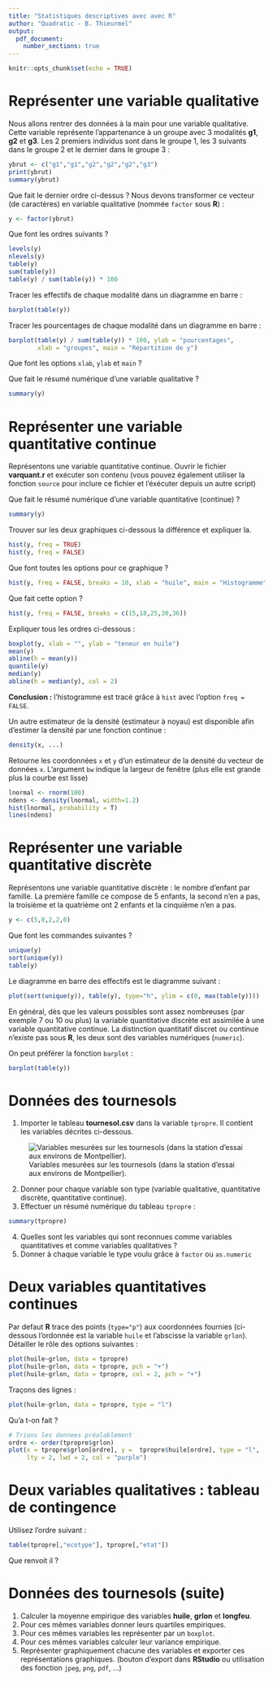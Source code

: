 ```yaml
---
title: "Statistiques descriptives avec avec R"
author: "Quadratic - B. Thieurmel"
output: 
  pdf_document:
    number_sections: true
---
```


```r
knitr::opts_chunk$set(echo = TRUE)
```

# Représenter une variable qualitative

Nous allons rentrer des données à la main pour une variable qualitative. Cette variable représente l'appartenance à un groupe avec 3 modalités **g1**, **g2** et **g3**. Les 2 premiers individus sont dans le groupe 1, les 3 suivants dans le groupe 2 et le dernier dans le groupe 3 :

```r
ybrut <- c("g1","g1","g2","g2","g2","g3")
print(ybrut)
summary(ybrut)
```

Que fait le dernier ordre ci-dessus ? Nous devons transformer ce vecteur (de caractères) en variable qualitative (nommée ``factor`` sous **R**) :

```r
y <- factor(ybrut)
```

Que font les ordres suivants ?

```r
levels(y)
nlevels(y)
table(y)
sum(table(y))
table(y) / sum(table(y)) * 100
```

Tracer les effectifs de chaque modalité dans un diagramme en barre :

```r
barplot(table(y))
```

Tracer les pourcentages de chaque modalité dans un diagramme en barre :

```r
barplot(table(y) / sum(table(y)) * 100, ylab = "pourcentages", 
        xlab = "groupes", main = "Répartition de y")
```

Que font les options ``xlab``, ``ylab`` et ``main`` ?

Que fait le résumé numérique d'une variable qualitative ?

```r
summary(y)
```

# Représenter une variable quantitative continue

Représentons une variable quantitative continue. Ouvrir le fichier **varquant.r** et exécuter son contenu (vous pouvez également utiliser la fonction ``source`` pour inclure ce fichier et l'éxécuter depuis un autre script)

Que fait le résumé numérique d'une variable quantitative (continue) ?

```r
summary(y)
```

Trouver sur les deux graphiques ci-dessous la différence et expliquer la.

```r
hist(y, freq = TRUE)
hist(y, freq = FALSE)
```

Que font toutes les options pour ce graphique ?

```r
hist(y, freq = FALSE, breaks = 10, xlab = "huile", main = "Histogramme")
```

Que fait cette option ?

```r
hist(y, freq = FALSE, breaks = c(15,18,25,30,36))
```

Expliquer tous les ordres ci-dessous :

```r
boxplot(y, xlab = "", ylab = "teneur en huile")
mean(y)
abline(h = mean(y))
quantile(y)
median(y)
abline(h = median(y), col = 2)
```

**Conclusion :** l'histogramme est tracé grâce à ``hist`` avec l'option ``freq = FALSE``.

Un autre estimateur de la densité (estimateur à noyau) est disponible afin d'estimer la densité par une fonction continue :

```r
density(x, ...)
```

Retourne les coordonnées ``x`` et ``y`` d'un estimateur de la densité du vecteur de données ``x``. L'argument ``bw`` indique la largeur de fenêtre (plus elle est grande plus la courbe est lisse)

```r
lnormal <- rnorm(100)
ndens <- density(lnormal, width=1.2)
hist(lnormal, probability = T)
lines(ndens)
```

# Représenter une variable quantitative discrète

Représentons une variable quantitative discrète : le nombre d'enfant par famille. La première famille ce compose de 5 enfants, la second n'en a pas, la troisième et la quatrième ont 2 enfants et la cinquième n'en a pas.

```r
y <- c(5,0,2,2,0)
```

Que font les commandes suivantes ?

```r
unique(y)
sort(unique(y))
table(y)
```

Le diagramme en barre des effectifs est le diagramme suivant : 

```r
plot(sort(unique(y)), table(y), type="h", ylim = c(0, max(table(y))))
```

En général, dès que les valeurs possibles sont assez nombreuses (par exemple 7 ou 10 ou plus) la variable quantitative
discrète est assimilée à une variable quantitative continue. La distinction quantitatif discret ou continue n'existe pas
sous **R**, les deux sont des variables numériques (``numeric``).

On peut préférer la fonction ``barplot`` : 

```r
barplot(table(y))
```


# Données des tournesols

1. Importer le tableau **tournesol.csv** dans la variable ``tpropre``. Il  contient les variables décrites ci-dessous. 

![Variables mesurées sur les tournesols (dans la station d'essai aux environs de Montpellier).](tpropre.png)

2. Donner pour chaque variable son type (variable qualitative, quantitative discrète, quantitative continue).
3. Effectuer un résumé numérique du tableau ``tpropre`` :

```r
summary(tpropre)
```

4. Quelles sont les variables qui sont reconnues comme variables quantitatives et comme variables qualitatives ?
5. Donner à chaque variable le type voulu grâce à ``factor`` ou ``as.numeric``

# Deux variables quantitatives continues

Par defaut **R** trace des points (``type="p"``) aux coordonnées fournies (ci-dessous l'ordonnée est la variable ``huile`` et l'abscisse la variable ``grlon``). Détailler le rôle des options suivantes : 

```r
plot(huile~grlon, data = tpropre)
plot(huile~grlon, data = tpropre, pch = "+")
plot(huile~grlon, data = tpropre, col = 2, pch = "+")
```

Traçons des lignes :

```r
plot(huile~grlon, data = tpropre, type = "l")
```

Qu'a t-on fait ?

```r
# Trions les donnees préalablement
ordre <- order(tpropre$grlon)
plot(x = tpropre$grlon[ordre], y =  tpropre$huile[ordre], type = "l", 
     lty = 2, lwd = 2, col = "purple")
```

# Deux variables qualitatives : tableau de contingence

Utilisez l'ordre suivant :

```r
table(tpropre[,"ecotype"], tpropre[,"etat"])
```

Que renvoit il ?

# Données des tournesols (suite)

1. Calculer la moyenne empirique des variables **huile**, **grlon** et **longfeu**.
2. Pour ces mêmes variables donner leurs quartiles empiriques.
3. Pour ces mêmes variables les représenter par un ``boxplot``.
4. Pour ces mêmes variables calculer leur variance empirique.
5. Représenter graphiquement chacune des variables et exporter ces représentations graphiques. (bouton d'export dans **RStudio** ou utilisation des fonction ``jpeg``, ``png``, ``pdf``, ...)